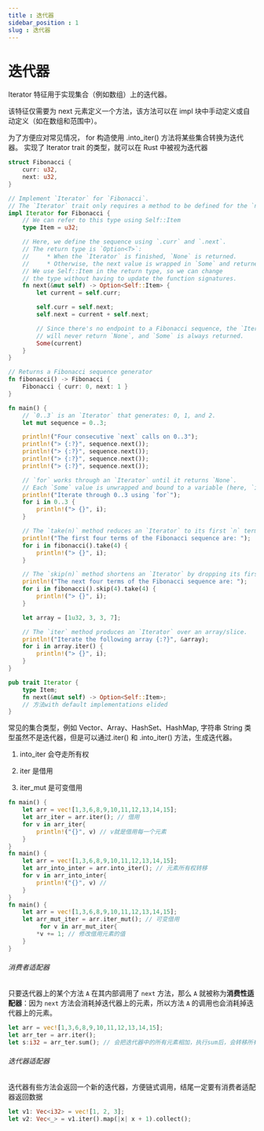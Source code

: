 ```yaml
---
title : 迭代器
sidebar_position : 1
slug : 迭代器
---
```

# 迭代器

Iterator 特征用于实现集合（例如数组）上的迭代器。

该特征仅需要为 next 元素定义一个方法，该方法可以在 impl 块中手动定义或自动定义（如在数组和范围中）。

为了方便应对常见情况， for 构造使用 .into_iter() 方法将某些集合转换为迭代器。
实现了 Iterator trait 的类型，就可以在 Rust 中被视为迭代器
```rust
struct Fibonacci {
    curr: u32,
    next: u32,
}

// Implement `Iterator` for `Fibonacci`.
// The `Iterator` trait only requires a method to be defined for the `next` element.
impl Iterator for Fibonacci {
    // We can refer to this type using Self::Item
    type Item = u32;

    // Here, we define the sequence using `.curr` and `.next`.
    // The return type is `Option<T>`:
    //     * When the `Iterator` is finished, `None` is returned.
    //     * Otherwise, the next value is wrapped in `Some` and returned.
    // We use Self::Item in the return type, so we can change
    // the type without having to update the function signatures.
    fn next(&mut self) -> Option<Self::Item> {
        let current = self.curr;

        self.curr = self.next;
        self.next = current + self.next;

        // Since there's no endpoint to a Fibonacci sequence, the `Iterator` 
        // will never return `None`, and `Some` is always returned.
        Some(current)
    }
}

// Returns a Fibonacci sequence generator
fn fibonacci() -> Fibonacci {
    Fibonacci { curr: 0, next: 1 }
}

fn main() {
    // `0..3` is an `Iterator` that generates: 0, 1, and 2.
    let mut sequence = 0..3;

    println!("Four consecutive `next` calls on 0..3");
    println!("> {:?}", sequence.next());
    println!("> {:?}", sequence.next());
    println!("> {:?}", sequence.next());
    println!("> {:?}", sequence.next());

    // `for` works through an `Iterator` until it returns `None`.
    // Each `Some` value is unwrapped and bound to a variable (here, `i`).
    println!("Iterate through 0..3 using `for`");
    for i in 0..3 {
        println!("> {}", i);
    }

    // The `take(n)` method reduces an `Iterator` to its first `n` terms.
    println!("The first four terms of the Fibonacci sequence are: ");
    for i in fibonacci().take(4) {
        println!("> {}", i);
    }

    // The `skip(n)` method shortens an `Iterator` by dropping its first `n` terms.
    println!("The next four terms of the Fibonacci sequence are: ");
    for i in fibonacci().skip(4).take(4) {
        println!("> {}", i);
    }

    let array = [1u32, 3, 3, 7];

    // The `iter` method produces an `Iterator` over an array/slice.
    println!("Iterate the following array {:?}", &array);
    for i in array.iter() {
        println!("> {}", i);
    }
}
```
```Rust
pub trait Iterator {
    type Item;
    fn next(&mut self) -> Option<Self::Item>;
    // 方法with default implementations elided
}
```

常见的集合类型，例如 Vector、Array、HashSet、HashMap, 字符串 String 类型虽然不是迭代器，但是可以通过.iter() 和 .into_iter() 方法，生成迭代器。

1. into_iter 会夺走所有权

2. iter 是借用

3. iter_mut 是可变借用

```Rust
fn main() {
    let arr = vec![1,3,6,8,9,10,11,12,13,14,15];
    let arr_iter = arr.iter(); // 借用
    for v in arr_iter{
        println!("{}", v) // v就是借用每一个元素
    }
}
fn main() {
    let arr = vec![1,3,6,8,9,10,11,12,13,14,15];
    let arr_into_inter = arr.into_iter(); // 元素所有权转移
    for v in arr_into_inter{
        println!("{}", v) //
    }
}
fn main() {
    let arr = vec![1,3,6,8,9,10,11,12,13,14,15];
    let arr_mut_iter = arr.iter_mut(); // 可变借用
         for v in arr_mut_iter{
        *v += 1; // 修改借用元素的值
    }
}
```

###### 消费者适配器

只要迭代器上的某个方法 `A` 在其内部调用了 `next` 方法，那么 `A` 就被称为**消费性适配器**：因为 `next` 方法会消耗掉迭代器上的元素，所以方法 `A` 的调用也会消耗掉迭代器上的元素。

```Rust
let arr = vec![1,3,6,8,9,10,11,12,13,14,15];
let arr_ter = arr.iter();
let s:i32 = arr_ter.sum(); // 会把迭代器中的所有元素相加，执行sum后，会转移所有的元素所有权
```

###### 迭代器适配器

迭代器有些方法会返回一个新的迭代器，方便链式调用，结尾一定要有消费者适配器返回数据

```Rust
let v1: Vec<i32> = vec![1, 2, 3];
let v2: Vec<_> = v1.iter().map(|x| x + 1).collect();
```



